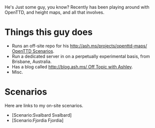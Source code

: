 {{en/Archive/Community/Users/Userbox Scenarios Team}}


He's Just some guy, you know? Recently has been playing around with OpenTTD, and height maps, and all that involves.

= Things this guy does =
* Runs an off-site repo for his [[http://ash.ms/projects/openttd-maps/ OpenTTD Scenarios]]. 
* Run a dedicated server in on a perpetually experimental basis, from Brisbane, Australia.
* Has a blog called [[http://blog.ash.ms/ Off Topic with Ashley]].
* Misc.

= Scenarios =
Here are links to my on-site scenarios.
* [Scenario:Svalbard Svalbard]
* [Scenario:Fjordia Fjordia]